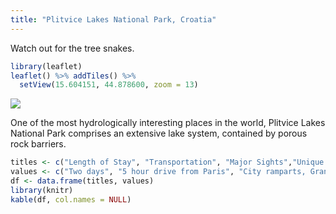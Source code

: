 ```yaml
---
title: "Plitvice Lakes National Park, Croatia"
---
```


Watch out for the tree snakes.

```r
library(leaflet)
leaflet() %>% addTiles() %>%
  setView(15.604151, 44.878600, zoom = 13)
```

![](./images/Plitvice/plitvice16.png)

One of the most hydrologically interesting places in the world, Plitvice Lakes National Park comprises an extensive lake system, contained by porous rock barriers.

```r
titles <- c("Length of Stay", "Transportation", "Major Sights","Unique Foods", "Restaurant Recommendations")
values <- c("Two days", "5 hour drive from Paris", "City ramparts, Grand aquarium", "Crêpes", "Hôtel Chateaubriand")
df <- data.frame(titles, values)
library(knitr)
kable(df, col.names = NULL)
```
